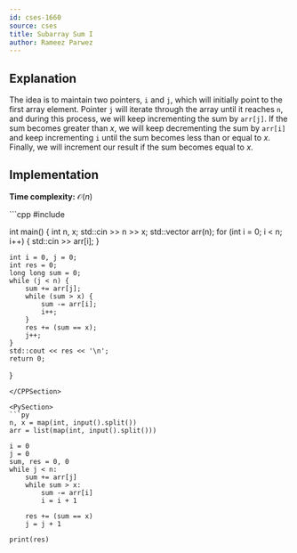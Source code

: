```yaml
---
id: cses-1660
source: cses
title: Subarray Sum I
author: Rameez Parwez
---
```


## Explanation
The idea is to maintain two pointers, `i` and `j`, which will initially point to the first array element. Pointer `j` will iterate through the array until it reaches `n`, and during this process, we will keep incrementing the sum by `arr[j]`. If the sum becomes greater than $x$, we will keep decrementing the sum by `arr[i]` and keep incrementing `i` until the sum becomes less than or equal to $x$. Finally, we will increment our result if the sum becomes equal to $x$.

## Implementation
**Time complexity:** $\mathcal{O} (n)$

<LanguageSection>
<CPPSection>
```cpp
#include <bits/stdc++.h>
 
int main() {
    int n, x;
    std::cin >> n >> x;
    std::vector<int> arr(n);
    for (int i = 0; i < n; i++) {
        std::cin >> arr[i];
    }
 
    int i = 0, j = 0;
    int res = 0;
    long long sum = 0;
    while (j < n) {
        sum += arr[j];
        while (sum > x) {
            sum -= arr[i];
            i++;
        }
        res += (sum == x);
        j++;
    }
    std::cout << res << '\n';
    return 0;
}
```
</CPPSection>

<PySection>
```py
n, x = map(int, input().split())
arr = list(map(int, input().split()))

i = 0
j = 0
sum, res = 0, 0
while j < n:
    sum += arr[j]
    while sum > x:
        sum -= arr[i]
        i = i + 1

    res += (sum == x)
    j = j + 1

print(res)
```
</PySection>
</LanguageSection>

